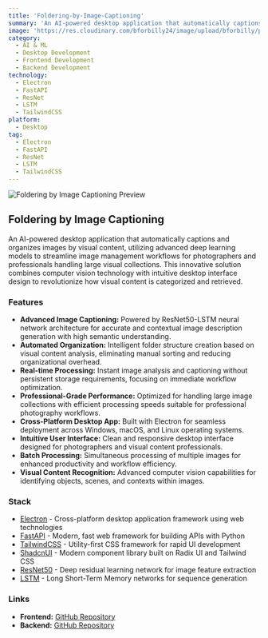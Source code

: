 ```yaml
---
title: 'Foldering-by-Image-Captioning'
summary: 'An AI-powered desktop application that automatically captions and organizes images by visual content, utilizing advanced deep learning models to streamline image management workflows for photographers and professionals handling large visual collections.'
image: 'https://res.cloudinary.com/bforbilly24/image/upload/bforbilly/projects/foldering.webp'
category:
  - AI & ML
  - Desktop Development
  - Frontend Development
  - Backend Development
technology:
  - Electron
  - FastAPI
  - ResNet
  - LSTM
  - TailwindCSS
platform:
  - Desktop
tag:
  - Electron
  - FastAPI
  - ResNet
  - LSTM
  - TailwindCSS
---
```

![Foldering by Image Captioning Preview](https://res.cloudinary.com/bforbilly24/image/upload/bforbilly/projects/foldering.webp)

## Foldering by Image Captioning

An AI-powered desktop application that automatically captions and organizes images by visual content, utilizing advanced deep learning models to streamline image management workflows for photographers and professionals handling large visual collections. This innovative solution combines computer vision technology with intuitive desktop interface design to revolutionize how visual content is categorized and retrieved.

### Features

- **Advanced Image Captioning:** Powered by ResNet50-LSTM neural network architecture for accurate and contextual image description generation with high semantic understanding.
- **Automated Organization:** Intelligent folder structure creation based on visual content analysis, eliminating manual sorting and reducing organizational overhead.
- **Real-time Processing:** Instant image analysis and captioning without persistent storage requirements, focusing on immediate workflow optimization.
- **Professional-Grade Performance:** Optimized for handling large image collections with efficient processing speeds suitable for professional photography workflows.
- **Cross-Platform Desktop App:** Built with Electron for seamless deployment across Windows, macOS, and Linux operating systems.
- **Intuitive User Interface:** Clean and responsive desktop interface designed for photographers and visual content professionals.
- **Batch Processing:** Simultaneous processing of multiple images for enhanced productivity and workflow efficiency.
- **Visual Content Recognition:** Advanced computer vision capabilities for identifying objects, scenes, and contexts within images.

### Stack

- [Electron](https://www.electronjs.org) - Cross-platform desktop application framework using web technologies
- [FastAPI](https://fastapi.tiangolo.com) - Modern, fast web framework for building APIs with Python
- [TailwindCSS](https://tailwindcss.com) - Utility-first CSS framework for rapid UI development
- [ShadcnUI](https://ui.shadcn.com) - Modern component library built on Radix UI and Tailwind CSS
- [ResNet50](https://arxiv.org/abs/1512.03385) - Deep residual learning network for image feature extraction
- [LSTM](https://www.bioinf.jku.at/publications/older/2604.pdf) - Long Short-Term Memory networks for sequence generation

### Links

- **Frontend:** [GitHub Repository](https://github.com/bforbilly24/folderingbyimagecaptioning-electron-frontend-desktop)
- **Backend:** [GitHub Repository](https://github.com/bforbilly24/folderingbyimagecaptioning-fastapi-backend-restapi)